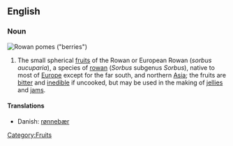 ==English==
===Noun===
{{wikipedia}}
[[Image:Sorbus aucuparia 01 - Orange.jpg|thumb|Rowan [[pome]]s ("berries")]]
{{en-noun|rowanberries}}
# The small spherical [[fruit]]s of the Rowan or European Rowan (''sorbus aucuparia''), a species of [[rowan]] (''Sorbus'' subgenus ''Sorbus''), native to most of [[Europe]] except for the far south, and northern [[Asia]]; the fruits are [[bitter]] and [[inedible]] if uncooked, but may be used in the making of [[jellies]] and [[jam]]s.

====Translations====
*Danish: [[rønnebær]]

[[Category:Fruits]]